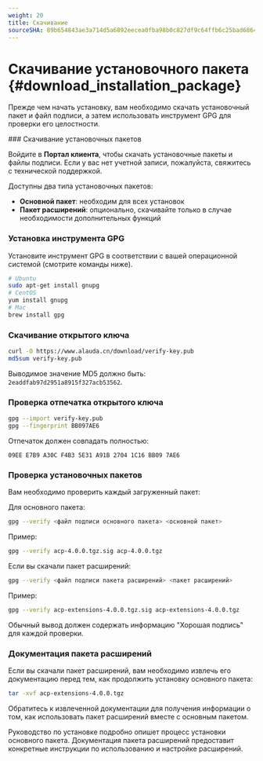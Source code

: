 ```yaml
---
weight: 20
title: Скачивание
sourceSHA: 89b654843ae3a714d5a6892eecea0fba98b0c827df9c64ffb6c25bad686456b2
---
```


# Скачивание установочного пакета \{#download\_installation\_package}

Прежде чем начать установку, вам необходимо скачать установочный пакет и файл подписи, а затем использовать инструмент GPG для проверки его целостности.

<Steps>
  ### Скачивание установочных пакетов

  Войдите в **Портал клиента**, чтобы скачать установочные пакеты и файлы подписи. Если у вас нет учетной записи, пожалуйста, свяжитесь с технической поддержкой.

  Доступны два типа установочных пакетов:

  - **Основной пакет**: необходим для всех установок
  - **Пакет расширений**: опционально, скачивайте только в случае необходимости дополнительных функций

  ### Установка инструмента GPG

  Установите инструмент GPG в соответствии с вашей операционной системой (смотрите команды ниже).

  ```bash
  # Ubuntu
  sudo apt-get install gnupg
  # CentOS
  yum install gnupg
  # Mac
  brew install gpg
  ```

  ### Скачивание открытого ключа

  ```bash
  curl -O https://www.alauda.cn/download/verify-key.pub
  md5sum verify-key.pub
  ```

  Выводимое значение MD5 должно быть: `2eaddfab97d2951a8915f327acb53562`.

  ### Проверка отпечатка открытого ключа

  ```bash
  gpg --import verify-key.pub
  gpg --fingerprint BB097AE6
  ```

  Отпечаток должен совпадать полностью:

  ```
  09EE E7B9 A30C F4B3 5E31 A91B 2704 1C16 BB09 7AE6
  ```

  ### Проверка установочных пакетов

  Вам необходимо проверить каждый загруженный пакет:

  Для основного пакета:

  ```bash
  gpg --verify <файл подписи основного пакета> <основной пакет>
  ```

  Пример:

  ```bash
  gpg --verify acp-4.0.0.tgz.sig acp-4.0.0.tgz
  ```

  Если вы скачали пакет расширений:

  ```bash
  gpg --verify <файл подписи пакета расширений> <пакет расширений>
  ```

  Пример:

  ```bash
  gpg --verify acp-extensions-4.0.0.tgz.sig acp-extensions-4.0.0.tgz
  ```

  Обычный вывод должен содержать информацию "Хорошая подпись" для каждой проверки.

  ### Документация пакета расширений

  Если вы скачали пакет расширений, вам необходимо извлечь его документацию перед тем, как продолжить установку основного пакета:

  ```bash
  tar -xvf acp-extensions-4.0.0.tgz
  ```

  Обратитесь к извлеченной документации для получения информации о том, как использовать пакет расширений вместе с основным пакетом.
</Steps>

Руководство по установке подробно опишет процесс установки основного пакета. Документация пакета расширений предоставит конкретные инструкции по использованию и настройке расширений.
